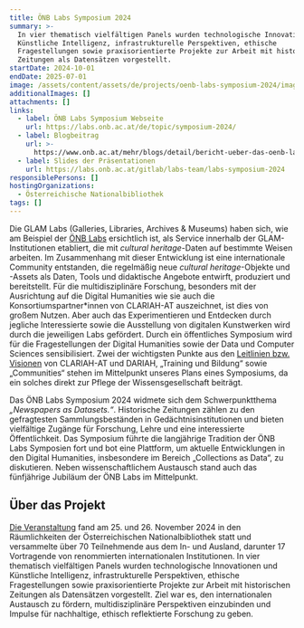 ```yaml
---
title: ÖNB Labs Symposium 2024
summary: >-
  In vier thematisch vielfältigen Panels wurden technologische Innovationen und
  Künstliche Intelligenz, infrastrukturelle Perspektiven, ethische
  Fragestellungen sowie praxisorientierte Projekte zur Arbeit mit historischen
  Zeitungen als Datensätzen vorgestellt. 
startDate: 2024-10-01
endDate: 2025-07-01
image: /assets/content/assets/de/projects/oenb-labs-symposium-2024/image.png
additionalImages: []
attachments: []
links:
  - label: ÖNB Labs Symposium Webseite
    url: https://labs.onb.ac.at/de/topic/symposium-2024/
  - label: Blogbeitrag
    url: >-
      https://www.onb.ac.at/mehr/blogs/detail/bericht-ueber-das-oenb-labs-symposium-2024-newspapers-as-datasets
  - label: Slides der Präsentationen
    url: https://labs.onb.ac.at/gitlab/labs-team/labs-symposium-2024
responsiblePersons: []
hostingOrganizations:
  - Österreichische Nationalbibliothek
tags: []
---
```

Die GLAM Labs (Galleries, Libraries, Archives & Museums) haben sich, wie am Beispiel der [ÖNB Labs](/consortium/austrian-national-library/) ersichtlich ist, als Service innerhalb der GLAM-Institutionen etabliert, die mit *cultural heritage-*&#x44;aten auf bestimmte Weisen arbeiten. Im Zusammenhang mit dieser Entwicklung ist eine internationale Community entstanden, die regelmäßig neue *cultural heritage*-Objekte und -Assets als Daten, Tools und didaktische Angebote entwirft, produziert und bereitstellt. Für die multidisziplinäre Forschung, besonders mit der Ausrichtung auf die Digital Humanities wie sie auch die Konsortiumspartner\*innen von CLARIAH-AT auszeichnet, ist dies von großem Nutzen. Aber auch das Experimentieren und Entdecken durch jegliche Interessierte sowie die Ausstellung von digitalen Kunstwerken wird durch die jeweiligen Labs gefördert. Durch ein öffentliches Symposium wird für die Fragestellungen der Digital Humanities sowie der Data und Computer Sciences sensibilisiert. Zwei der wichtigsten Punkte aus den [Leitlinien bzw. Visionen](https://gams.uni-graz.at/o:clariah.dha-strategie-2021) von CLARIAH-AT und DARIAH, „Training und Bildung“ sowie „Communities“ stehen im Mittelpunkt unseres Plans eines Symposiums, da ein solches direkt zur Pflege der Wissensgesellschaft beiträgt.

Das ÖNB Labs Symposium 2024 widmete sich dem Schwerpunktthema *„Newspapers as Datasets.“*. Historische Zeitungen zählen zu den gefragtesten Sammlungsbeständen in Gedächtnisinstitutionen und bieten vielfältige Zugänge für Forschung, Lehre und eine interessierte Öffentlichkeit. Das Symposium führte die langjährige Tradition der ÖNB Labs Symposien fort und bot eine Plattform, um aktuelle Entwicklungen in den Digital Humanities, insbesondere im Bereich „Collections as Data“, zu diskutieren. Neben wissenschaftlichem Austausch stand auch das fünfjährige Jubiläum der ÖNB Labs im Mittelpunkt.

## Über das Projekt

[Die Veranstaltung](/events/onb-labs-symposium-newspapers-as-datasets/) fand am 25. und 26. November 2024 in den Räumlichkeiten der Österreichischen Nationalbibliothek statt und versammelte über 70 Teilnehmende aus dem In- und Ausland, darunter 17 Vortragende von renommierten internationalen Institutionen. In vier thematisch vielfältigen Panels wurden technologische Innovationen und Künstliche Intelligenz, infrastrukturelle Perspektiven, ethische Fragestellungen sowie praxisorientierte Projekte zur Arbeit mit historischen Zeitungen als Datensätzen vorgestellt. Ziel war es, den internationalen Austausch zu fördern, multidisziplinäre Perspektiven einzubinden und Impulse für nachhaltige, ethisch reflektierte Forschung zu geben.
